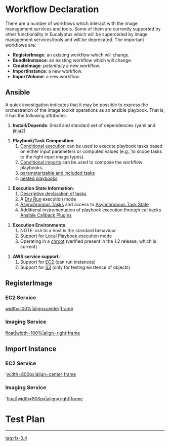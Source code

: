 = Workflow Declaration =
There are a number of workflows which interact with the image management services and tools.  Some of them are currently supported by other functionality in Eucalyptus which will be superceded by image management services/tools and will be deprecated.  The important workflows are:
* '''RegisterImage''': an existing workflow which will change.
* '''BundleInstance''': an existing workflow which will change.
* '''CreateImage''': ''potentially'' a new workflow.
* '''ImportInstance''': a new workflow.
* '''ImportVolume''': a new workflow.

== Ansible ==
A quick investigation indicates that it may be possible to express the orchestration of the image toolkit operations as an ansible playbook.  That is, it has the following attributes:

# '''Install/Depends''': Small and standard set of dependencies (yaml and jinja2)

# '''Playbook/Task Composition''':
## [http://www.ansibleworks.com/docs/playbooks2.html#conditional-execution Conditional execution] can be used to execute playbook tasks based on either input parameters or computed values (e.g., to scope tasks to the right input image types).
## [http://www.ansibleworks.com/docs/playbooks2.html#conditional-imports Conditional imports] can be used to compose the workflow playbooks.
## [http://www.ansibleworks.com/docs/playbooks.html#task-include-files-and-encouraging-reuse parameterizable and included tasks]
## [http://www.ansibleworks.com/docs/playbooks2.html#playbooks-including-playbooks nested playbooks]

# '''Execution State Information''':
## [http://www.ansibleworks.com/docs/playbooks.html#tasks-list Descriptive declaration of tasks]
## A [http://www.ansibleworks.com/docs/playbooks2.html#check-mode-dry-run-check Dry Run] execution mode
## [http://www.ansibleworks.com/docs/playbooks2.html#asynchronous-actions-and-polling Asynchronous Tasks] and access to [http://www.ansibleworks.com/docs/modules.html#async-status Asynchronous Task State]
## Additional instrumentation of playbook execution through callbacks [https://github.com/ansible/ansible/blob/devel/lib/ansible/callback_plugins/noop.py Ansible Callback Plugins]

# '''Execution Environments''':
## NOTE: ssh to a host is the standard behaviour
## Support for [http://www.ansibleworks.com/docs/playbooks2.html#local-playbooks Local Playbook] execution mode
## Operating in a [https://github.com/mmoya/ansible/commit/9a493ef3881ba1153a1894c6fb19a5a54da24183 chroot] (verified present in the 1.2 release; which is current)

# '''AWS service support''':
## Support for [http://www.ansibleworks.com/docs/modules.html#ec2 EC2] (can run instances)
## Support for [http://www.ansibleworks.com/docs/modules.html#s3 S3] (only for testing existence of objects)

== RegisterImage ==
=== EC2 Service ===
[[image-management-3.4-workflow-register-image.png|width=100%|align=center|frame]]
=== Imaging Service ===
[[image-management-3.4-workflow-imaging-register-image.png|float|width=100%|align=right|frame]]

== Import Instance ==
=== EC2 Service ===
'[[image-management-3.4-workflow-register-image.png|width=800px|align=center|frame]]
=== Imaging Service ===
'[[image-management-3.4-workflow-imaging-register-image.png|float|width=800px|align=right|frame]]



= Test Plan =

----
[[tag:rls-3.4]]
